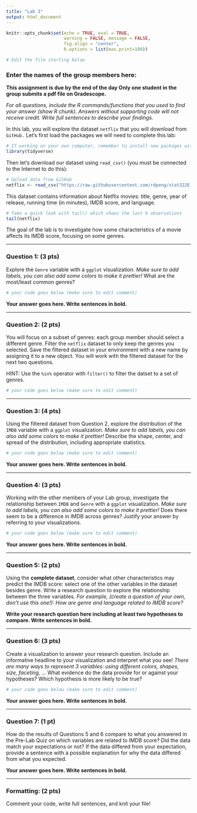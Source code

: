 ```yaml
---
title: "Lab 3"
output: html_document
---
```


```r
knitr::opts_chunk$set(echo = TRUE, eval = TRUE,  
                      warning = FALSE, message = FALSE, 
                      fig.align = "center",
                      R.options = list(max.print=100))

# Edit the file starting below
```



### Enter the names of the group members here: 

**This assignment is due by the end of the day Only one student in the group submits a pdf file on Gradescope.**

*For all questions, include the R commands/functions that you used to find your answer (show R chunk). Answers without supporting code will not receive credit. Write full sentences to describe your findings.*

In this lab, you will explore the dataset `netflix` that you will download from `GitHub.` Let's first load the packages we will need to complete this lab:

```r
# If working on your own computer, remember to install new packages with install.packages("name") in the console
library(tidyverse) 
```

Then let's download our dataset using `read_csv()` (you must be connected to the Internet to do this):

```r
# Upload data from GitHub
netflix <- read_csv("https://raw.githubusercontent.com/rdpeng/stat322E_public/main/data/netflix.csv")
```

This dataset contains information about Netflix movies: title, genre, year of release, running time (in minutes), IMDB score, and language.

```r
# Take a quick look with tail() which shows the last 6 observations
tail(netflix)
```

The goal of the lab is to investigate how some characteristics of a movie affects its IMDB score, focusing on some genres.

------------------------------------------------------------------------

### Question 1: (3 pts)

Explore the `Genre` variable with a `ggplot` visualization. *Make sure to add labels, you can also add some colors to make it prettier!* What are the most/least common genres?

```r
# your code goes below (make sure to edit comment)

```

**Your answer goes here. Write sentences in bold.**

------------------------------------------------------------------------

### Question 2: (2 pts)

You will focus on a subset of genres: each group member should select a different genre. Filter the `netflix` dataset to only keep the genres you selected. Save the filtered dataset in your environment with a new name by assigning it to a new object. You will work with the filtered dataset for the next two questions.

HINT: Use the `%in%` operator with `filter()` to filter the datset to a set of genres.

```r
# your code goes below (make sure to edit comment)

```

------------------------------------------------------------------------

### Question 3: (4 pts)

Using the filtered dataset from Question 2, explore the distribution of the `IMDB` variable with a `ggplot` visualization. *Make sure to add labels, you can also add some colors to make it prettier!* Describe the shape, center, and spread of the distribution, including appropriate statistics. 

```r
# your code goes below (make sure to edit comment)

```

**Your answer goes here. Write sentences in bold.**

------------------------------------------------------------------------

### Question 4: (3 pts)

Working with the other members of your Lab group, investigate the relationship between `IMDB` and `Genre` with a `ggplot` visualization. *Make sure to add labels, you can also add some colors to make it prettier!* Does there seem to be a difference in IMDB across genres? Justify your answer by referring to your visualizations.

```r
# your code goes below (make sure to edit comment)

```

**Your answer goes here. Write sentences in bold.**

------------------------------------------------------------------------

### Question 5: (2 pts)

Using the **complete dataset**, consider what other characteristics may predict the IMDB score: select one of the other variables in the dataset besides genre. Write a research question to explore the relationship between the three variables. *For example, (create a question of your own, don't use this one!): How are genre and language related to IMDB score?*

**Write your research question here including at least two hypotheses to compare. Write sentences in bold.**

------------------------------------------------------------------------

### Question 6: (3 pts)

Create a visualization to answer your research question. Include an informative headline to your visualization and interpret what you see! *There are many ways to represent 3 variables: using different colors, shapes, size, faceting, ...* What evidence do the data provide for or against your hypotheses? Which hypothesis is more likely to be true?

```r
# your code goes below (make sure to edit comment)

```

**Your answer goes here. Write sentences in bold.**

------------------------------------------------------------------------

### Question 7: (1 pt)

How do the results of Questions 5 and 6 compare to what you answered in the Pre-Lab Quiz on which variables are related to IMDB score? Did the data match your expectations or not? If the data differed from your expectation, provide a sentence with a possible explanation for why the data differed from what you expected.


**Your answer goes here. Write sentences in bold.**

------------------------------------------------------------------------


### Formatting: (2 pts)

Comment your code, write full sentences, and knit your file!
